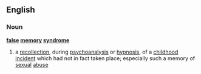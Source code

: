 ==English==
===Noun===
{{wikipediapar|false memory}}
'''[[false]] [[memory]] [[syndrome]]'''
# a [[recollection]], during [[psychoanalysis]] or [[hypnosis]], of a [[childhood]] [[incident]] which had not in fact taken place; especially such a memory of [[sexual]] [[abuse]]